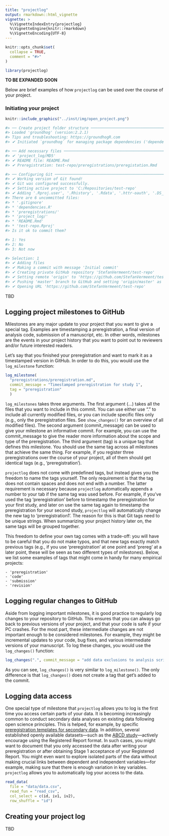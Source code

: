 ```yaml
---
title: "projectlog"
output: rmarkdown::html_vignette
vignette: >
  %\VignetteIndexEntry{projectlog}
  %\VignetteEngine{knitr::rmarkdown}
  %\VignetteEncoding{UTF-8}
---
```


```r
knitr::opts_chunk$set(
  collapse = TRUE,
  comment = "#>"
)
```

```r
library(projectlog)
```

**TO BE EXPANDED SOON**

Below are brief examples of how `projectlog` can be used over the course of your project.

### Initiating your project

```r
knitr::include_graphics("../inst/img/open_project.png")
```

```r
#> ── Create project folder structure ───────────────────────────────────────────────────────────────────────────────────
#> Loaded 'groundhog' (version:2.2.1)
#> Tips and troubleshooting: https://groundhogR.com
#> ✔ Initiated `groundhog` for managing package dependencies ('dependencies.R')

#> ── Add necessary files ───────────────────────────────────────────────────────────────────────────────────────────────
#> ✔ 'project_log/MD5'
#> ✔ README file: README.Rmd
#> ✔ Preregistration: test-repo/preregistrations/preregistation.Rmd

#> ── Configuring Git ───────────────────────────────────────────────────────────────────────────────────────────────────
#> ✔ Working version of Git found!
#> ✔ Git was configured successfully.
#> ✔ Setting active project to 'C:/Repositories/test-repo'
#> ✔ Adding '.Rproj.user', '.Rhistory', '.Rdata', '.httr-oauth', '.DS_Store' to '.gitignore'
#> There are 6 uncommitted files:
#> * '.gitignore'
#> * 'dependencies.R'
#> * 'preregistrations/'
#> * 'project_log/'
#> * 'README.Rmd'
#> * 'test-repo.Rproj'
#> Is it ok to commit them?

#> 1: Yes
#> 2: No
#> 3: Not now

#> Selection: 1
#> ✔ Adding files
#> ✔ Making a commit with message 'Initial commit'
#> ✔ Creating private GitHub repository 'StefanVermeent/test-repo'
#> ✔ Setting remote 'origin' to 'https://github.com/StefanVermeent/test-repo.git'
#> ✔ Pushing 'master' branch to GitHub and setting 'origin/master' as upstream branch
#> ✔ Opening URL 'https://github.com/StefanVermeent/test-repo'
```

TBD

## Logging project milestones to GitHub

Milestones are any major update to your project that you want to give a special tag.
Examples are timestamping a preregistration, a final version of analysis code, submission of a manuscript, etc.
In other words, milestones are the events in your project history that you want to point out to reviewers and/or future interested readers.

Let's say that you finished your preregistration and want to mark it as a timestamped version in GitHub.
In order to do this, you would use the `log_milestone` function:

```r
log_milestone(
  "preregistrations/preregistration.md", 
  commit_message = "Timestamped preregistration for study 1", 
  tag = "preregistration"
  )
```


`log_milestones` takes three arguments.
The first argument (...) takes all the files that you want to include in this commit.
You can use either use "." to include all currently modified files, or you can include specific files only (e.g., only the preregistration files. See `show_changes()` for an overview of all modified files).
The second argument (commit_message) can be used to give your milestone an informative commit.
For example, you can use the commit_message to give the reader more information about the scope and type of the preregistration.
The third argument (tag) is a unique tag that defines this milestone.
You should use the same tag across all milestones that achieve the same thing.
For example, if you register three preregistrations over the course of your project, all of them should get identical tags (e.g., 'preregistration').

`projectlog` does not come with predefined tags, but instead gives you the freedom to name the tags yourself.
The only requirement is that the tag does not contain spaces and does not end with a number.
The latter requirement is necessary because `projectlog` automatically appends a number to your tab if the same tag was used before.
For example, if you've used the tag 'preregistration' before to timestamp the preregistration for your first study, and later on use the same tag again to timestamp the preregistration for your second study, `projectlog` will automatically change the new tag to 'preregistration1'.
The reason for this is that Git tags need to be unique strings.
When summarizing your project history later on, the same tags will be grouped together.

This freedom to define your own tag comes with a trade-off: you will have to be careful that you do not make typos, and that new tags exactly match previous tags (e.g., if you use 'preregistration' at one point and 'prereg' at a later point, these will be seen as two different types of milestones).
Below, we list some examples of tags that might come in handy for many empirical projects:

    - 'preregistration'
    - 'code'
    - 'submission'
    - 'revision'

## Logging regular changes to GitHub

Aside from logging important milestones, it is good practice to regularly log changes to your repository to GitHub.
This ensures that you can always go back to previous versions of your project, and that your code is safe if your PC crashes.
For the most part, these intermediate changes are not important enough to be considered milestones.
For example, they might be incremental updates to your code, bug fixes, and various intermediate versions of your manuscript.
To log these changes, you would use the `log_changes()` function:

```r
log_changes(".", commit_message = "add data exclusions to analysis script")
```

As you can see, `log_changes()` is very similar to `log_milestone()`.
The only difference is that `log_changes()` does not create a tag that get's added to the commit.


## Logging data access

One special type of milestone that `projectlog` allows you to log is the first time you access certain parts of your data.
It is becoming increasingly common to conduct secondary data analyses on existing data following open science principles.
This is helped, for example, by specific [preregistration templates for secondary data](https://osf.io/x4gzt/).
In addition, several established openly available datasets---such as the [ABCD study](https://abcdstudy.org/)---actively encourage using the Registered Report format.
In such cases, you might want to document that you only accessed the data after writing your preregistration or after obtaining Stage 1 acceptance of your Registered Report.
You might even want to explore isolated parts of the data without making crucial links between dependent and independent variables---for example, making sure that there is enough variation in key variables.
`projectlog` allows you to automatically log your access to the data.

```r
read_data(
  file = "data/data.csv", 
  read_fun = "read_csv", 
  col_select = c(id, iv1, iv2), 
  row_shuffle = "id")
```

## Creating your project log

TBD

